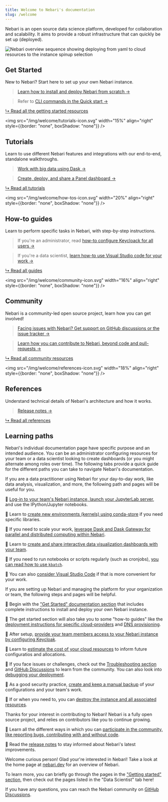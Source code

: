 ```yaml
---
title: Welcome to Nebari's documentation
slug: /welcome
---
```


Nebari is an open source data science platform, developed for collaboration and scalability.
It aims to provide a robust infrastructure that can quickly be set up (deployed).

![Nebari overview sequence showing deploying from yaml to cloud resources to the instance spinup selection](/img/welcome/nebari_overview_sequence.png)

## Get Started

New to Nebari? Start here to set up your own Nebari instance.

> [Learn how to install and deploy Nebari from scratch →](./get-started/installing-nebari)

> Refer to [CLI commands in the Quick start →](./get-started/quickstart)

<!-- TODO: All a link to Nebari 101 when it's ready. -->

[↳ Read all the getting started resources][get-started]

<img
  src="/img/welcome/tutorials-icon.svg"
  width="15%"
  align="right"
  style={{border: "none", boxShadow: "none"}}
/>

## Tutorials

Learn to use different Nebari features and integrations with our end-to-end, standalone walkthroughs.

> [Work with big data using Dask →][using-dask]

> [Create, deploy, and share a Panel dashboard →][create-dashboards]

[↳ Read all tutorials][tutorials]

<img
  src="/img/welcome/how-tos-icon.svg"
  width="20%"
  align="right"
  style={{border: "none", boxShadow: "none"}}
/>

## How-to guides

Learn to perform specific tasks in Nebari, with step-by-step instructions.

> If you're an administrator, read [how-to configure Keycloack for all users →][configure-keycloak]

> If you're a data scientist, [learn how-to use Visual Studio code for your work →][using-vscode]

[↳ Read all guides][how-tos]

<!-- TODO: Add conceptual guides when ready

<img
  src="/img/welcome/conceptual-guides-icon.svg"
  width="20%"
  align="right"
  style={{border: "none", boxShadow: "none"}}
/>

## Conceptual guides

> TBD

[↳ Read all guides](./) -->

<img
  src="/img/welcome/community-icon.svg"
  width="16%"
  align="right"
  style={{border: "none", boxShadow: "none"}}
/>

## Community

Nebari is a community-led open source project, learn how you can get involved!

> [Facing issues with Nebari? Get support on GitHub discussions or the issue tracker →](./community#getting-support)

> [Learn how you can contribute to Nebari, beyond code and pull-requests →](./community#how-to-contribute)

[↳ Read all community resources][community]

<img
  src="/img/welcome/references-icon.svg"
  width="18%"
  align="right"
  style={{border: "none", boxShadow: "none"}}
/>

## References

<!-- TODO: Add API doc when ready -->

Understand technical details of Nebari's architecture and how it works.

> [Release notes →][release-notes]

[↳ Read all references][references]

## Learning paths

Nebari's individual documentation page have specific purpose and an intended audience.
You can be an administrator configuring resources for your team or a data scientist looking to create dashboards (or you might alternate among roles over time).
The following tabs provide a quick guide for the different paths you can take to navigate Nebari's documentation.


<Tabs>
  <TabItem value="data-practitioner" label="Data practitioner" default>

If you are a data practitioner using Nebari for your day-to-day work, like data analysis, visualization, and more, the following path and pages will be useful for you.

🔸 [Log-in to your team's Nebari instance, launch your JupyterLab server](./how-tos/login-keycloak), and use the IPython/Jupyter notebooks.

🔸 Learn to [create new environments (kernels) using conda-store](./tutorials/creating-new-environments) if you need specific libraries.

🔸 If you need to scale your work, [leverage Dask and Dask Gateway for parallel and distributed computing within Nebari][using-dask].

🔸 Learn to [create and share interactive data visualization dashboards with your team][create-dashboards].

🔸 If you need to run notebooks or scripts regularly (such as cronjobs), [you can read how to use `kbatch`](./tutorials/kbatch).

🔸 You can also [consider Visual Studio Code][using-vscode] if that is more convenient for your work.

  </TabItem>

  <TabItem value="administrator" label="Administrator">

If you are setting up Nebari and managing the platform for your organization or team, the following steps and pages will be helpful.

🔸 Begin with the ["Get Started" documentation section][get-started] that includes complete instructions to install and deploy your own Nebari instance.

🔸 The get started section will also take you to some "how-to guides" like the [deployment instructions for specific cloud-providers](./get-started/cloud-providers) and [DNS provisioning](./how-tos/domain-registry).

🔸 After setup, [provide your team members access to your Nebari instance by configuring Keycloak][configure-keycloak].

🔸 Learn to [estimate the cost of your cloud resources](./tutorials/cost-estimate-report) to inform future configuratios and allocations.

🔸 If you face issues or challenges, check out the [Troubleshooting section](./troubleshooting) and [GitHub Discussions][github-discussions] to learn from the community. You can also look into [debugging your deployment](./how-tos/debug-nebari).

🔸 As a good security practice, [create and keep a manual backup](./how-tos/manual-backup) of your configurations and your team's work.

🔸 If or when you need to, you can [destroy the instance and all associated resources](./how-tos/nebari-destroy).

  </TabItem>

  <TabItem value="contributor" label="Contributor">

Thanks for your interest in contributing to Nebari! Nebari is a fully open source project, and relies on contributors like you to continue growing.

🔸 Learn all the different ways in which you can [participate in the community, like reporting bugs, contributing with and without code][community].

🔸 Read the [release notes][release-notes] to stay informed about Nebari's latest improvements.

  </TabItem>

  <TabItem value="other" label="Just curious">

Welcome curious person! Glad your're interested in Nebari!
Take a look at the home page at [nebari.dev][nebari-home] for an overview of Nebari.

To learn more, you can briefly go through the pages in the ["Getting started" section][get-started], then check out the pages listed in the "Data Scientist" tab here!

If you have any questions, you can reach the Nebari community on [GitHub Discussions][github-discussions].

  </TabItem>
</Tabs>

<!-- TODO in Admin path: Add advanced setting page, upgrading, migration guide. -->
<!-- TODO in Just curious path: Add Nebari 101 when ready. -->

<!-- External links -->

[github-discussions]: https://github.com/orgs/nebari-dev/discussions

<!-- Internal links -->

[nebari-home]: https://nebari.dev/
[get-started]: ./category/get-started
[tutorials]: ./tutorials/
[how-tos]: ./how-tos/
[community]: ./community/
[references]: ./references
[release-notes]: ./references/RELEASE
[using-dask]: ./tutorials/using_dask
[using-vscode]: ./how-tos/using-vscode
[configure-keycloak]: ./how-tos/configuring-keycloak
[create-dashboards]: ./tutorials/creating-cds-dashboard
